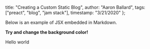   title: "Creating a Custom Static Blog",
  author: "Aaron Ballard",
  tags: ["preact", "blog", "jam stack"],
  timestamp: "3/21/2020"
};

Below is an example of JSX embedded in Markdown.

**Try and change the background color!**

Hello world

